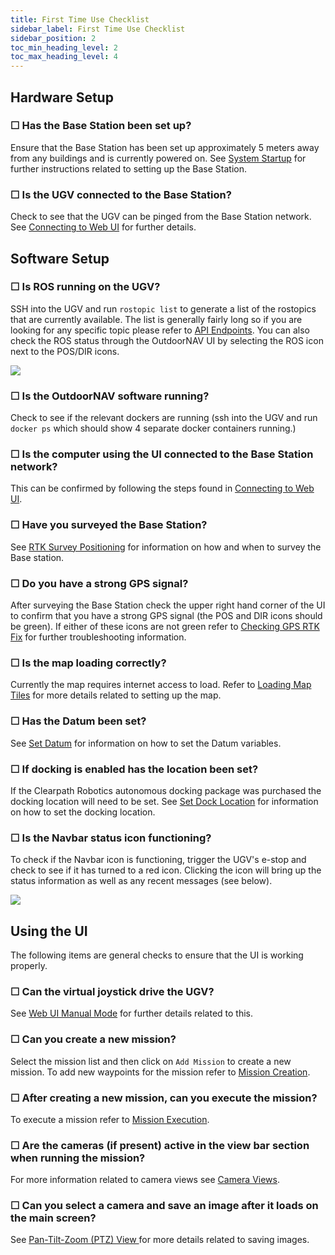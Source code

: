 ---
title: First Time Use Checklist
sidebar_label: First Time Use Checklist
sidebar_position: 2
toc_min_heading_level: 2
toc_max_heading_level: 4
---

## Hardware Setup

### ☐ Has the Base Station been set up?

Ensure that the Base Station has been set up approximately 5 meters
away from any buildings and is currently powered on. See
[System Startup](/docs_outdoornav_user_manual/getting_started/system_setup) for further
instructions related to setting up the Base Station.

### ☐ Is the UGV connected to the Base Station?

Check to see that the UGV can be pinged from the Base Station network.
See [Connecting to Web UI](/docs_outdoornav_user_manual/getting_started/system_setup#connecting_to_web_ui) for further
details.

## Software Setup

### ☐ Is ROS running on the UGV?

SSH into the UGV and run `rostopic list` to generate a list of the
rostopics that are currently available. The list is generally fairly
long so if you are looking for any specific topic please refer to
[API Endpoints](/docs_outdoornav_user_manual/api/api_endpoints). You can also check the
ROS status through the OutdoorNAV UI by selecting the ROS icon next to
the POS/DIR icons.

![](/img/outdoornav_images/rosNavBarIcon.png)

### ☐ Is the OutdoorNAV software running?

Check to see if the relevant dockers are running (ssh into the UGV and
run `docker ps` which should show 4 separate docker containers
running.)

### ☐ Is the computer using the UI connected to the Base Station network?

This can be confirmed by following the steps found in
[Connecting to Web UI](/docs_outdoornav_user_manual/getting_started/system_setup#connecting_to_web_ui).

### ☐ Have you surveyed the Base Station?

See [RTK Survey Positioning](/docs_outdoornav_user_manual/cpr_hardware#base-station-survey) for
information on how and when to survey the Base station.

### ☐ Do you have a strong GPS signal?

After surveying the Base Station check the upper right hand corner of
the UI to confirm that you have a strong GPS signal (the POS and DIR
icons should be green). If either of these icons are not green refer
to [Checking GPS RTK Fix](/docs_outdoornav_user_manual/getting_started/system_setup#checking-gpt-rtk-fix) for further
troubleshooting information.

### ☐ Is the map loading correctly?

Currently the map requires internet access to load. Refer to
[Loading Map Tiles](/docs_outdoornav_user_manual/getting_started/system_setup#loading_map_tiles) for more details
related to setting up the map.

### ☐ Has the Datum been set?

See [Set Datum](/docs_outdoornav_user_manual/getting_started/system_setup#set-datum) for information on how
to set the Datum variables.

### ☐ If docking is enabled has the location been set?

If the Clearpath Robotics autonomous docking package was purchased the
docking location will need to be set. See
[Set Dock Location](/docs_outdoornav_user_manual/getting_started/system_setup#set-dock-location) for information on
how to set the docking location.

### ☐ Is the Navbar status icon functioning?

To check if the Navbar icon is functioning, trigger the UGV's e-stop
and check to see if it has turned to a red icon. Clicking the icon
will bring up the status information as well as any recent messages
(see below).

![](/img/outdoornav_images/ugvStatusMessages.png)

## Using the UI

The following items are general checks to ensure that the UI is working
properly.

### ☐ Can the virtual joystick drive the UGV?

See [Web UI Manual Mode](/docs_outdoornav_user_manual/web_user_interface/ui_manual_mode) for further details
related to this.

### ☐ Can you create a new mission?

Select the mission list and then click on `Add Mission` to create a
new mission. To add new waypoints for the mission refer to
[Mission Creation](/docs_outdoornav_user_manual/web_user_interface/ui_autonomous_mode#mission-creation).

### ☐ After creating a new mission, can you execute the mission?

To execute a mission refer to [Mission Execution](/docs_outdoornav_user_manual/web_user_interface/ui_autonomous_mode#mission-execution).

### ☐ Are the cameras (if present) active in the view bar section when running the mission?

For more information related to camera views see
[Camera Views](/docs_outdoornav_user_manual/web_user_interface/ui_overview#camera-views).

### ☐ Can you select a camera and save an image after it loads on the main screen?

See [Pan-Tilt-Zoom (PTZ) View ](/docs_outdoornav_user_manual/web_user_interface/ui_overview#ptz-view) for more details related
to saving images.